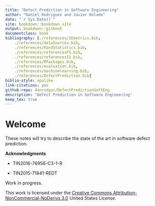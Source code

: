 ```yaml
--- 
title: "Defect Prediction in Software Engineering"
author: "Daniel Rodriguez and Javier Dolado"
date: "`r Sys.Date()`"
site: bookdown::bookdown_site
output: bookdown::gitbook
documentclass: book
bibliography: [./references/SEmetrics.bib,
    ./references/dataSources.bib,
    ./references/RandStatistics.bib,
    ./references/referencesFS.bib,
    ./references/referencesIS.bib,
    ./references/RPackages.bib,
    ./references/evaluation.bib,
    ./references/machinelearning.bib,
    ./references/DefectPrediction.bib]
biblio-style: apalike
link-citations: yes
github-repo: danrodgar/DefectPredictionSoftEng
description: "Defect Prediction in Software Engineering"
keep_tex: true
---
```


# Welcome {-}

These notes will try to describe the state of the art in software defect prediction. 

**Acknowledgments**

  * TIN2016-76956-C3-1-R

  * TIN2015-71841-REDT


Work in progress.

This work is licensed under the [Creative Commons Attribution-NonCommercial-NoDerivs 3.0](http://creativecommons.org/licenses/by-nc-nd/3.0/us/) United States License. 

